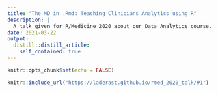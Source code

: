 ```yaml
---
title: "The MD in .Rmd: Teaching Clinicians Analytics using R"
description: |
  A talk given for R/Medicine 2020 about our Data Analytics course.
date: 2021-03-22
output:
  distill::distill_article:
    self_contained: true
---
```



```r
knitr::opts_chunk$set(echo = FALSE)
```


```r
knitr::include_url("https://laderast.github.io/rmed_2020_talk/#1")
```